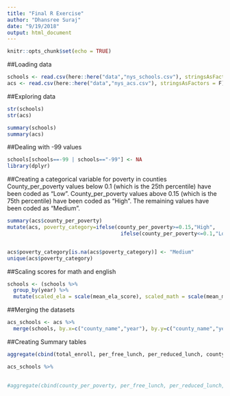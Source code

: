 ```yaml
---
title: "Final R Exercise"
author: "Dhansree Suraj"
date: "9/19/2018"
output: html_document
---
```


```r
knitr::opts_chunk$set(echo = TRUE)
```

##Loading data
```r
schools <- read.csv(here::here("data","nys_schools.csv"), stringsAsFactors = F)
acs <- read.csv(here::here("data","nys_acs.csv"), stringsAsFactors = F)

```

##Exploring data
```r
str(schools)
str(acs)

summary(schools)
summary(acs)
```

##Dealing with -99 values
```r
schools[schools==-99 | schools=="-99"] <- NA
library(dplyr)
```

##Creating a categorical variable for poverty in counties
County_per_poverty values below 0.1 (which is the 25th percentile) have been coded as "Low".
County_per_poverty values above 0.15 (which is the 75th percentile) have been coded as "High".
The remaining values have been coded as "Medium".
```r
summary(acs$county_per_poverty)
mutate(acs, poverty_category=ifelse(county_per_poverty>=0.15,"High", 
                                     ifelse(county_per_poverty<=0.1,"Low", "Medium")))


acs$poverty_category[is.na(acs$poverty_category)] <- "Medium"
unique(acs$poverty_category)
```

##Scaling scores for math and english
```r
schools <- (schools %>% 
  group_by(year) %>% 
  mutate(scaled_ela = scale(mean_ela_score), scaled_math = scale(mean_math_score)))

```

##Merging the datasets
```r
acs_schools <- acs %>% 
  merge(schools, by.x=c("county_name","year"), by.y=c("county_name","year"), all.x=T, all.y=T)
```

##Creating Summary tables
```r
aggregate(cbind(total_enroll, per_free_lunch, per_reduced_lunch, county_per_poverty) ~ county_name, FUN=mean, na.action = na.omit, data=acs_schools)

acs_schools %>% 
  

#aggregate(cbind(county_per_poverty, per_free_lunch, per_reduced_lunch, scaled_ela, scaled_math) ~ county_name, FUN=mean, na.action = na.omit, data=subset(acs_schools,order(county_per_poverty) %in% head(sort(order(acs_schools$county_per_poverty,na.last = NA)),n=5) | order(county_per_poverty) %in% tail(sort(order(acs_schools$county_per_poverty,na.last = NA)),n=5)))
```

